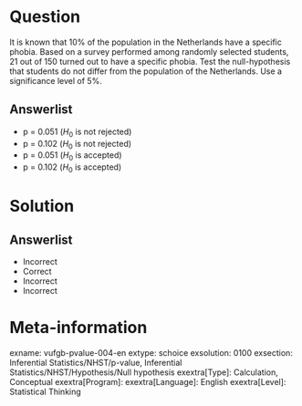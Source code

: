 Question
========
  
It is known that 10% of the population in the Netherlands have a specific phobia.
Based on a survey performed among randomly selected students, 21 out of 150 
turned out to have a specific phobia. Test the null-hypothesis that students do 
not differ from the population of the Netherlands. Use a significance level of 5%. 


Answerlist
----------
* p = 0.051 ($H_{0}$ is not rejected)
* p = 0.102 ($H_{0}$ is not rejected)
* p = 0.051 ($H_{0}$ is accepted)
* p = 0.102 ($H_{0}$ is accepted)


Solution
========
  
Answerlist
----------
* Incorrect
* Correct
* Incorrect
* Incorrect

Meta-information
================
exname: vufgb-pvalue-004-en
extype: schoice
exsolution: 0100
exsection: Inferential Statistics/NHST/p-value, Inferential Statistics/NHST/Hypothesis/Null hypothesis
exextra[Type]: Calculation, Conceptual
exextra[Program]: 
exextra[Language]: English
exextra[Level]: Statistical Thinking